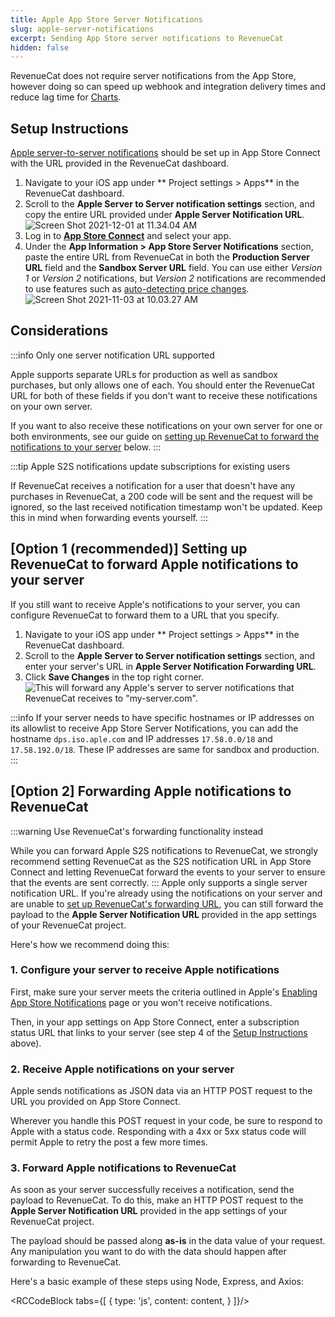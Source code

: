 ```yaml
---
title: Apple App Store Server Notifications
slug: apple-server-notifications
excerpt: Sending App Store server notifications to RevenueCat
hidden: false
---
```


RevenueCat does not require server notifications from the App Store, however doing so can speed up webhook and integration delivery times and reduce lag time for [Charts](doc:charts).

## Setup Instructions

[Apple server-to-server notifications](https://developer.apple.com/documentation/storekit/in-app_purchase/enabling_server-to-server_notifications) should be set up in App Store Connect with the URL provided in the RevenueCat dashboard.

1. Navigate to your iOS app under ** Project settings > Apps** in the RevenueCat dashboard.
2. Scroll to the **Apple Server to Server notification settings** section, and copy the entire URL provided under **Apple Server Notification URL**.
   ![Screen Shot 2021-12-01 at 11.34.04 AM](https://files.readme.io/61b718f-Screen_Shot_2021-12-01_at_11.34.04_AM.png)
3. Log in to **[App Store Connect](https://appstoreconnect.apple.com/)** and select your app.
4. Under the **App Information > App Store Server Notifications** section, paste the entire URL from RevenueCat in both the **Production Server URL** field and the **Sandbox Server URL** field. You can use either _Version 1_ or _Version 2_ notifications, but _Version 2_ notifications are recommended to use features such as [auto-detecting price changes](https://www.revenuecat.com/docs/price-changes).
   ![Screen Shot 2021-11-03 at 10.03.27 AM](https://files.readme.io/f870a23-Screen_Shot_2021-11-03_at_10.03.27_AM.png)

## Considerations

:::info Only one server notification URL supported

Apple supports separate URLs for production as well as sandbox purchases, but only allows one of each. You should enter the RevenueCat URL for both of these fields if you don't want to receive these notifications on your own server.

If you want to also receive these notifications on your own server for one or both environments, see our guide on [setting up RevenueCat to forward the notifications to your server](doc:apple-server-notifications#setting-up-revenuecat-to-forward-apple-notifications-to-your-server) below.
:::

:::tip Apple S2S notifications update subscriptions for existing users

If RevenueCat receives a notification for a user that doesn't have any purchases in RevenueCat, a 200 code will be sent and the request will be ignored, so the last received notification timestamp won't be updated. Keep this in mind when forwarding events yourself.
:::

## [Option 1 (recommended)] Setting up RevenueCat to forward Apple notifications to your server

If you still want to receive Apple's notifications to your server, you can configure RevenueCat to forward them to a URL that you specify.

1. Navigate to your iOS app under ** Project settings > Apps** in the RevenueCat dashboard.
2. Scroll to the **Apple Server to Server notification settings** section, and enter your server's URL in **Apple Server Notification Forwarding URL**.
3. Click **Save Changes** in the top right corner.
   ![This will forward any Apple's server to server notifications that RevenueCat receives to "my-server.com".](https://files.readme.io/43c4fb7-2023-02-06_16.40.29_app-development.revenuecat.com_012d0490f18d.png)

:::info
If your server needs to have specific hostnames or IP addresses on its allowlist to receive App Store Server Notifications, you can add the hostname `dps.iso.aple.com` and IP addresses `17.58.0.0/18` and `17.58.192.0/18`. These IP addresses are same for sandbox and production.
:::

## [Option 2] Forwarding Apple notifications to RevenueCat

:::warning Use RevenueCat's forwarding functionality instead

While you can forward Apple S2S notifications to RevenueCat, we strongly recommend setting RevenueCat as the S2S notification URL in App Store Connect and letting RevenueCat forward the events to your server to ensure that the events are sent correctly.
:::
Apple only supports a single server notification URL. If you're already using the notifications on your server and are unable to [set up RevenueCat's forwarding URL](doc:apple-server-notifications#setting-up-revenuecat-to-forward-apple-notifications-to-your-server), you can still forward the payload to the **Apple Server Notification URL** provided in the app settings of your RevenueCat project.

Here's how we recommend doing this:

### 1. Configure your server to receive Apple notifications

First, make sure your server meets the criteria outlined in Apple's [Enabling App Store Notifications](https://developer.apple.com/documentation/storekit/in-app_purchase/subscriptions_and_offers/enabling_app_store_server_notifications) page or you won't receive notifications.

Then, in your app settings on App Store Connect, enter a subscription status URL that links to your server (see step 4 of the [Setup Instructions](doc:apple-server-notifications#setup-instructions) above).

### 2. Receive Apple notifications on your server

Apple sends notifications as JSON data via an HTTP POST request to the URL you provided on App Store Connect.

Wherever you handle this POST request in your code, be sure to respond to Apple with a status code. Responding with a 4xx or 5xx status code will permit Apple to retry the post a few more times.

### 3. Forward Apple notifications to RevenueCat

As soon as your server successfully receives a notification, send the payload to RevenueCat. To do this, make an HTTP POST request to the **Apple Server Notification URL** provided in the app settings of your RevenueCat project.

The payload should be passed along **as-is** in the data value of your request. Any manipulation you want to do with the data should happen after forwarding to RevenueCat.

Here's a basic example of these steps using Node, Express, and Axios:



<RCCodeBlock tabs={[
    {
        type: 'js',
        content: content,
    }
]}/>
